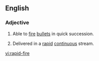 ==English==
===Adjective===
{{en-adj}}
#{{context|of a gun}} Able to [[fire]] [[bullet]]s in quick succession.
#{{context|of a series of questions}} Delivered in a [[rapid]] [[continuous]] stream.

[[vi:rapid-fire]]